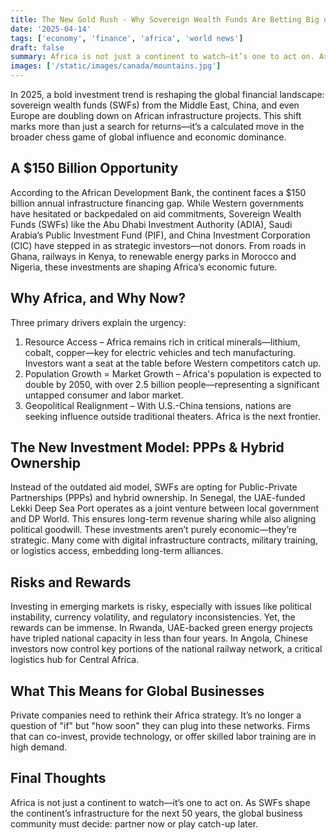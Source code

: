```yaml
---
title: The New Gold Rush - Why Sovereign Wealth Funds Are Betting Big on African Infrastructure in 2025
date: '2025-04-14'
tags: ['economy', 'finance', 'africa', 'world news']
draft: false
summary: Africa is not just a continent to watch—it’s one to act on. As SWFs shape the continent’s infrastructure for the next 50 years, the global business community must decide—partner now or play catch-up later.
images: ['/static/images/canada/mountains.jpg']
---
```


In 2025, a bold investment trend is reshaping the global financial landscape: sovereign wealth funds (SWFs) from the Middle East, China, and even Europe are doubling down on African infrastructure projects.
This shift marks more than just a search for returns—it’s a calculated move in the broader chess game of global influence and economic dominance.

## A $150 Billion Opportunity

According to the African Development Bank, the continent faces a $150 billion annual infrastructure financing gap. While Western governments have hesitated or backpedaled on aid commitments, Sovereign Wealth Funds (SWFs) like the Abu Dhabi Investment Authority (ADIA), Saudi Arabia’s Public Investment Fund (PIF), and China Investment Corporation (CIC) have stepped in as strategic investors—not donors.
From roads in Ghana, railways in Kenya, to renewable energy parks in Morocco and Nigeria, these investments are shaping Africa’s economic future.

## Why Africa, and Why Now?

Three primary drivers explain the urgency:

1. Resource Access – Africa remains rich in critical minerals—lithium, cobalt, copper—key for electric vehicles and tech manufacturing. Investors want a seat at the table before Western competitors catch up.
2. Population Growth = Market Growth – Africa's population is expected to double by 2050, with over 2.5 billion people—representing a significant untapped consumer and labor market.
3. Geopolitical Realignment – With U.S.-China tensions, nations are seeking influence outside traditional theaters. Africa is the next frontier.

## The New Investment Model: PPPs & Hybrid Ownership

Instead of the outdated aid model, SWFs are opting for Public-Private Partnerships (PPPs) and hybrid ownership. In Senegal, the UAE-funded Lekki Deep Sea Port operates as a joint venture between local government and DP World. This ensures long-term revenue sharing while also aligning political goodwill.
These investments aren’t purely economic—they’re strategic. Many come with digital infrastructure contracts, military training, or logistics access, embedding long-term alliances.

## Risks and Rewards

Investing in emerging markets is risky, especially with issues like political instability, currency volatility, and regulatory inconsistencies. Yet, the rewards can be immense. In Rwanda, UAE-backed green energy projects have tripled national capacity in less than four years. In Angola, Chinese investors now control key portions of the national railway network, a critical logistics hub for Central Africa.

## What This Means for Global Businesses

Private companies need to rethink their Africa strategy. It’s no longer a question of "if" but "how soon" they can plug into these networks. Firms that can co-invest, provide technology, or offer skilled labor training are in high demand.

## Final Thoughts

Africa is not just a continent to watch—it’s one to act on. As SWFs shape the continent’s infrastructure for the next 50 years, the global business community must decide: partner now or play catch-up later.

